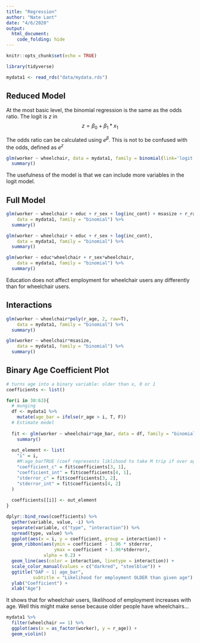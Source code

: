 ```yaml
---
title: "Regression"
author: "Nate Lant"
date: "4/6/2020"
output: 
  html_document:
    code_folding: hide
---
```


```r
knitr::opts_chunk$set(echo = TRUE)

library(tidyverse)

mydata1 <- read_rds("data/mydata.rds")
```

## Reduced Model

At the most basic level, the binomial regression is the same as the odds ratio. The logit is $z$ in 
$$  z = \beta_0 + \beta_1*x_1 $$

The odds ratio can be calculated using $e^\beta$. This is not to be confused with the odds,
defined as $e^z$

```r
glm(worker ~ wheelchair, data = mydata1, family = binomial(link='logit')) %>%
  summary()
```

The usefulness of the model is that we can include more variables in the logit model.


## Full Model

```r
glm(worker ~ wheelchair + educ + r_sex + log(inc_cont) + msasize + r_race, 
    data = mydata1, family = "binomial") %>%
  summary()

glm(worker ~ wheelchair + educ + r_sex + log(inc_cont), 
    data = mydata1, family = "binomial") %>%
  summary()

glm(worker ~ educ*wheelchair + r_sex*wheelchair, 
    data = mydata1, family = "binomial") %>%
  summary()
```

Education does not affect employment for wheelchair users any differently than for wheelchair users.

## Interactions

```r
glm(worker ~ wheelchair*poly(r_age, 2, raw=T), 
    data = mydata1, family = "binomial") %>%
  summary()

glm(worker ~ wheelchair*msasize, 
    data = mydata1, family = "binomial") %>%
  summary()
```


## Binary Age Coefficient Plot

```r
# turns age into a binary variable: older than x, 0 or 1
coefficients <- list()

for(i in 30:63){
  # munging
  df <- mydata1 %>%
    mutate(age_bar = ifelse(r_age > i, T, F))
  # Estimate model
  
  fit <- glm(worker ~ wheelchair*age_bar, data = df, family = "binomial") %>%
    summary()
  
  out_element <- list(
    "i" = i,
    #M:age_barTRUE (coef represents liklihood to take M trip if over age i)
    "coefficient_c" = fit$coefficients[3, 1],
    "coefficient_int" = fit$coefficients[4, 1],
    "stderror_c" = fit$coefficients[3, 2],
    "stderror_int" = fit$coefficients[4, 2]
  )
  
  coefficients[[i]] <- out_element
}

dplyr::bind_rows(coefficients) %>%
  gather(variable, value, -i) %>%
  separate(variable, c("type", "interaction")) %>%
  spread(type, value) %>%
  ggplot(aes(x = i, y = coefficient, group = interaction)) +
  geom_ribbon(aes(ymin = coefficient - 1.96 * stderror,
                  ymax = coefficient + 1.96*stderror),
              alpha = 0.2) +
  geom_line(aes(color = interaction, linetype = interaction)) + 
  scale_color_manual(values = c("darkred", "steelblue")) +
  ggtitle("DAP ~ 1| age_bar", 
          subtitle = "Likelihood for employment OLDER than given age") +
  ylab("Coefficient") +
  xlab("Age")
```

It shows that for wheelchair users, likelihood of employment increases with age. Well this
might make sense because older people have wheelchairs...

```r
mydata1 %>%
  filter(wheelchair == 1) %>%
  ggplot(aes(x = as_factor(worker), y = r_age)) +
  geom_violin()
```


